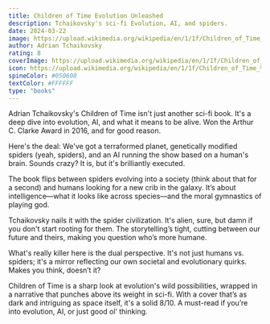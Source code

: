 ```yaml
---
title: Children of Time Evolution Unleashed
description: Tchaikovsky's sci-fi Evolution, AI, and spiders.
date: 2024-03-22
image: https://upload.wikimedia.org/wikipedia/en/1/1f/Children_of_Time_%28novel%29.jpg
author: Adrian Tchaikovsky
rating: 8
coverImage: https://upload.wikimedia.org/wikipedia/en/1/1f/Children_of_Time_%28novel%29.jpg
icon: https://upload.wikimedia.org/wikipedia/en/1/1f/Children_of_Time_%28novel%29.jpg
spineColor: #050608
textColor: #FFFFFF
type: "books"
---
```


Adrian Tchaikovsky's Children of Time isn't just another sci-fi book. It's a deep dive into evolution, AI, and what it means to be alive. Won the Arthur C. Clarke Award in 2016, and for good reason.

Here's the deal: We've got a terraformed planet, genetically modified spiders (yeah, spiders), and an AI running the show based on a human's brain. Sounds crazy? It is, but it's brilliantly executed.

The book flips between spiders evolving into a society (think about that for a second) and humans looking for a new crib in the galaxy. It’s about intelligence—what it looks like across species—and the moral gymnastics of playing god.

Tchaikovsky nails it with the spider civilization. It's alien, sure, but damn if you don't start rooting for them. The storytelling’s tight, cutting between our future and theirs, making you question who’s more humane.

What's really killer here is the dual perspective. It's not just humans vs. spiders; it's a mirror reflecting our own societal and evolutionary quirks. Makes you think, doesn’t it?

Children of Time is a sharp look at evolution's wild possibilities, wrapped in a narrative that punches above its weight in sci-fi. With a cover that’s as dark and intriguing as space itself, it's a solid 8/10. A must-read if you’re into evolution, AI, or just good ol’ thinking.
